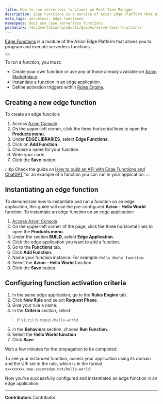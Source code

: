 ```yaml
---
title: How to run serverless functions on Real-Time Manager
description: Edge Functions is a service of Azion Edge Platform that allows you to program and execute serverless functions, without the need to provision or manage servers.
meta_tags: serveless, edge functions
namespace: docs_use_case_serverless_functions
permalink: /documentation/products/guides/serverless-functions/
---
```


[Edge Functions](/en/documentation/products/build/edge-application/edge-functions/) is a module of the Azion Edge Platform that allows you to program and execute serverless functions.

<Button href="/en/documentation/products/build/edge-application/edge-functions-instances/" text="Learn more about Edge Functions for Edge Application"></Button>

To run a function, you must:

- Create your own function or use any of those already available on [Azion Marketplace](https://marketplace.azion.com/).
- Instantiate a function in an edge application.
- Define activation triggers within [Rules Engine](/en/documentation/products/build/edge-application/rules-engine/).

## Creating a new edge function

To create an edge function:

1. Access [Azion Console](https://console.azion.com/).
2. On the upper-left corner, click the three horizontal lines to open the **Products menu**.
3. Under **EDGE LIBRARIES**, select **Edge Functions**.
4. Click on **Add Function**.
5. Choose a name for your function.
6. Write your code.
7. Click the **Save** button.

:::tip
Check the guide on [How to build an API with Edge Functions and ChatGPT](/en/documentation/products/guides/edge-functions/api-builder/) for an example of a function you can run in your application. 
:::

## Instantiating an edge function

To demonstrate how to instantiate and run a function on an edge application, this guide will use the pre-configured **Azion - Hello World** function. To instantiate an edge function on an edge application:

1. [Access Azion Console](https://console.azion.com/).
2. On the upper-left corner of the page, click the three horizontal lines to open the **Products menu**.
3. Under the section **BUILD**, select **Edge Application**.
4. Click the edge application you want to add a function.
5. Go to the **Functions** tab.
6. Click **Add Function**.
7. Name your function instance. For example: `Hello World function`.
8. Select the **Azion - Hello World** function.
9. Click the **Save** button.

## Configuring function activation criteria

1. In the same edge application, go to the **Rules Engine** tab.
2. Click **New Rule** and select **Request Phase**.
3. Give your rule a name.
4. In the **Criteria** section, select:

> If `${uri}` is equal `/hello-world`.

5. In the **Behaviors** section, choose **Run Function**.
6. Select the **Hello World function**
7. Click **Save**. 

Wait a few minutes for the propagation to be completed. 

To see your instanced function, access your application using its domain and the URI set in the rule, which is in the format `xxxxxxxxx.map.azionedge.net/hello-world`.

Now you've successfully configured and instantiated an edge function in an edge application.



---


**Contributors** <ContributorList>Contributor</ContributorList>
